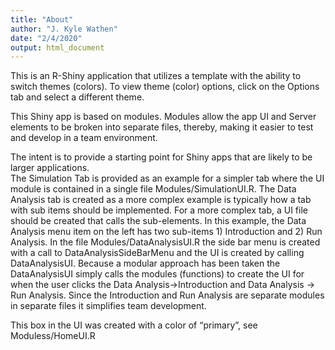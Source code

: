 ```yaml
---
title: "About"
author: "J. Kyle Wathen"
date: "2/4/2020"
output: html_document
---
```



This is an R-Shiny application that utilizes a template with the ability to switch themes (colors).  To view theme (color) options, click on the Options tab and select a different theme. 

This Shiny app is based on modules.  Modules allow the app UI and Server elements to be broken into separate files, thereby, making it easier to test and develop in a team environment.  

The intent is to provide a starting point for Shiny apps that are likely to be larger applications.    
The Simulation Tab is provided as an example for a simpler tab where the UI module is contained in a single file Modules/SimulationUI.R.
The Data Analysis tab is created as a more complex example is typically how a tab with sub items should be implemented.  For a more complex tab, a UI file should be created that calls the sub-elements.  In this example, the Data Analysis menu item on the left has two sub-items 1) Introduction and 2) Run Analysis.  In the file Modules/DataAnalysisUI.R the side bar menu is created with a call to DataAnalysisSideBarMenu and the UI is created by calling DataAnalysisUI.  Because a modular approach has been taken the DataAnalysisUI simply calls the modules (functions) to create the UI for when the user clicks the Data Analysis->Introduction and Data Analysis -> Run Analysis.  Since the Introduction and Run Analysis are separate modules in separate files it simplifies team development.  

This box in the UI was created with a color of "primary", see Moduless/HomeUI.R
